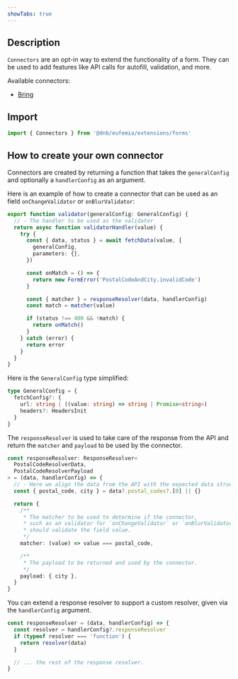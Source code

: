 ```yaml
---
showTabs: true
---
```


## Description

`Connectors` are an opt-in way to extend the functionality of a form. They can be used to add features like API calls for autofill, validation, and more.

Available connectors:

- [Bring](/uilib/extensions/forms/Connectors/Bring/)

## Import

```ts
import { Connectors } from '@dnb/eufemia/extensions/forms'
```

## How to create your own connector

Connectors are created by returning a function that takes the `generalConfig` and optionally a `handlerConfig` as an argument.

Here is an example of how to create a connector that can be used as an field `onChangeValidator` or `onBlurValidator`:

```ts
export function validator(generalConfig: GeneralConfig) {
  // - The handler to be used as the validator
  return async function validatorHandler(value) {
    try {
      const { data, status } = await fetchData(value, {
        generalConfig,
        parameters: {},
      })

      const onMatch = () => {
        return new FormError('PostalCodeAndCity.invalidCode')
      }

      const { matcher } = responseResolver(data, handlerConfig)
      const match = matcher(value)

      if (status !== 400 && !match) {
        return onMatch()
      }
    } catch (error) {
      return error
    }
  }
}
```

Here is the `GeneralConfig` type simplified:

```ts
type GeneralConfig = {
  fetchConfig?: {
    url: string | ((value: string) => string | Promise<string>)
    headers?: HeadersInit
  }
}
```

The `responseResolver` is used to take care of the response from the API and return the `matcher` and `payload` to be used by the connector.

```ts
const responseResolver: ResponseResolver<
  PostalCodeResolverData,
  PostalCodeResolverPayload
> = (data, handlerConfig) => {
  // - Here we align the data from the API with the expected data structure
  const { postal_code, city } = data?.postal_codes?.[0] || {}

  return {
    /**
     * The matcher to be used to determine if the connector,
     * such as an validator for `onChangeValidator` or `onBlurValidator`,
     * should validate the field value.
     */
    matcher: (value) => value === postal_code,

    /**
     * The payload to be returned and used by the connector.
     */
    payload: { city },
  }
}
```

You can extend a response resolver to support a custom resolver, given via the `handlerConfig` argument.

```ts
const responseResolver = (data, handlerConfig) => {
  const resolver = handlerConfig?.responseResolver
  if (typeof resolver === 'function') {
    return resolver(data)
  }

  // ... the rest of the response resolver.
}
```

